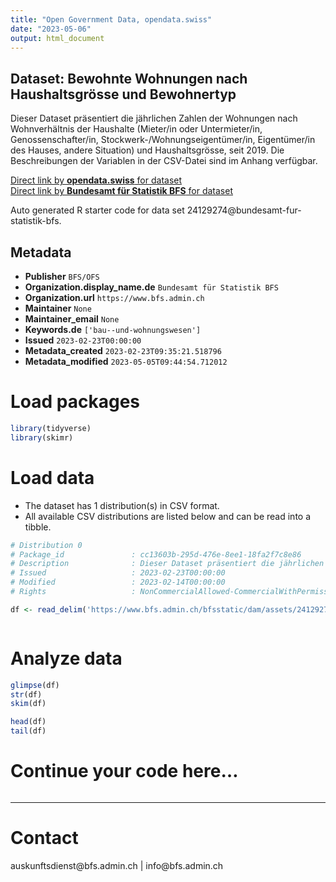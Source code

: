 ```yaml
---
title: "Open Government Data, opendata.swiss"
date: "2023-05-06"
output: html_document
---
```


## Dataset: Bewohnte Wohnungen nach Haushaltsgrösse und Bewohnertyp

Dieser Dataset präsentiert die jährlichen Zahlen der Wohnungen nach Wohnverhältnis der Haushalte (Mieter/in oder Untermieter/in, Genossenschafter/in, Stockwerk-/Wohnungseigentümer/in, Eigentümer/in des Hauses, andere Situation) und Haushaltsgrösse, seit 2019. Die Beschreibungen der Variablen in der CSV-Datei sind im Anhang verfügbar.

[Direct link by **opendata.swiss** for dataset](https://opendata.swiss/de/dataset/bewohnte-wohnungen-nach-haushaltsgrosse-und-bewohnertyp4)<br>
[Direct link by **Bundesamt für Statistik BFS** for dataset](https://www.bfs.admin.ch/asset/de/ts-x-09.03.02.01.07)

Auto generated R starter code for data set 24129274@bundesamt-fur-statistik-bfs.

## Metadata

- **Publisher** `BFS/OFS`
- **Organization.display_name.de** `Bundesamt für Statistik BFS`
- **Organization.url** `https://www.bfs.admin.ch`
- **Maintainer** `None`
- **Maintainer_email** `None`
- **Keywords.de** `['bau--und-wohnungswesen']`
- **Issued** `2023-02-23T00:00:00`
- **Metadata_created** `2023-02-23T09:35:21.518796`
- **Metadata_modified** `2023-05-05T09:44:54.712012`


# Load packages

```r

library(tidyverse)
library(skimr)

```

# Load data

-   The dataset has 1 distribution(s) in CSV format.
-   All available CSV distributions are listed below and can be read into a tibble.

```r

# Distribution 0
# Package_id               : cc13603b-295d-476e-8ee1-18fa2f7c8e86
# Description              : Dieser Dataset präsentiert die jährlichen Zahlen der Wohnungen nach Wohnverhältnis der Haushalte (Mieter/in oder Untermieter/in, Genossenschafter/in, Stockwerk-/Wohnungseigentümer/in, Eigentümer/in des Hauses, andere Situation) und Haushaltsgrösse, seit 2019. Die Beschreibungen der Variablen in der CSV-Datei sind im Anhang verfügbar.
# Issued                   : 2023-02-23T00:00:00
# Modified                 : 2023-02-14T00:00:00
# Rights                   : NonCommercialAllowed-CommercialWithPermission-ReferenceRequired

df <- read_delim('https://www.bfs.admin.ch/bfsstatic/dam/assets/24129278/master')



```

# Analyze data

```r

glimpse(df)
str(df)
skim(df)

head(df)
tail(df)

```

# Continue your code here...

```r

```

------------------------------------------------------------------------

# Contact

auskunftsdienst@bfs.admin.ch | info@bfs.admin.ch
